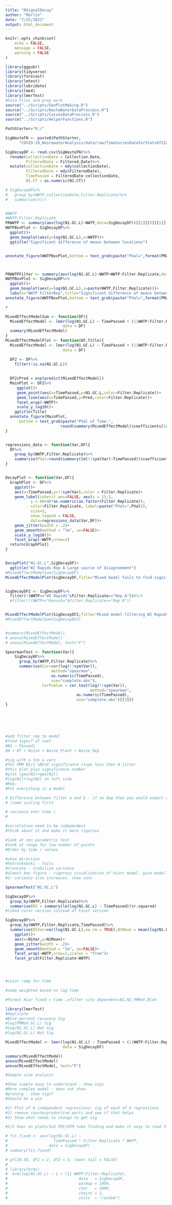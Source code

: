 ```yaml
---
title: "NSignalDecay"
author: "Marlin"
date: "7/25/2021"
output: html_document
---
```

```r
knitr::opts_chunk$set(
	echo = FALSE,
	message = FALSE,
	warning = FALSE
)
```

```r
library(ggpubr)
library(tidyverse)
library(forecast)
library(lmtest)
library(lubridate)
library(lme4)
library(lmerTest)
#Data Files and prep work
source("../Scripts/GenPlotMaking.R")
source("../Scripts/WasteWaterDataProccess.R")
source("../Scripts/CassesDataProccess.R")
source("../Scripts/HelperFunctions.R")
```

```r
PathStarter="R:/"

SigWasteFN <- paste0(PathStarter,
      "COVID-19_WastewaterAnalysis/data/raw/TimeSeriesDataforStats072321.csv")

SigDecayDF <- read.csv(SigWasteFN)%>%
  rename(collectionDate = Collection.Date,
         FilteredDate = Filtered.Date)%>%
  mutate(collectionDate = mdy(collectionDate), 
         FilteredDate = mdy(FilteredDate),
         TimePassed = FilteredDate-collectionDate,
         N1.CT = as.numeric(N1.CT))

```
```r

# SigDecayDF%>%
#   group_by(WWTP,collectionDate,Filter.Replicate)%>%
#   summarise(n())


#WWTP
#WWTP:Filter.Replicate
PRWWTP <- summary(aov(log(N1.GC.L)~WWTP,data=SigDecayDF))[[1]][5][[1]][1]
WWTPBoxPlot <- SigDecayDF%>%
  ggplot()+
  geom_boxplot(aes(y=log(N1.GC.L),x=WWTP))+
  ggtitle("Significant difference of means between locations")


annotate_figure(WWTPBoxPlot,bottom = text_grob(paste("PVal=",format(PRWWTP,digits=3))))



PRWWTPFilter <- summary(aov(log(N1.GC.L)~WWTP+WWTP:Filter.Replicate,data=SigDecayDF))[[1]][5][[1]][2]
WWTPBoxPlot <- SigDecayDF%>%
  ggplot()+
  geom_boxplot(aes(y=log(N1.GC.L),x=paste(WWTP,Filter.Replicate)))+
  labs(x="WWTP FilterRep",title="Significant difference of means between replicates")
annotate_figure(WWTPBoxPlot,bottom = text_grob(paste("PVal=",format(PRWWTPFilter,digits=3))))

```




```r
#

MixedEffectModelSum <- function(DF){
  MixedEffectModel <- lmer(log(N1.GC.L) ~ TimePassed + (1|WWTP:Filter.Replicate),
                         data = DF)
  summary(MixedEffectModel)
}
MixedEffectModelPlot <- function(DF,Title){
  MixedEffectModel <- lmer(log(N1.GC.L) ~ TimePassed + (1|WWTP:Filter.Replicate),
                         data = DF)

  DF2 <- DF%>%
    filter(!is.na(N1.GC.L))
  
                                    
  DF2$Pred = exp(predict(MixedEffectModel))
  MainPlot <- DF2%>%
     ggplot()+
     geom_point(aes(x=TimePassed,y=N1.GC.L,color=Filter.Replicate))+
     geom_line(aes(x=TimePassed,y=Pred,color=Filter.Replicate))+
     facet_wrap(~WWTP)+
     scale_y_log10()+
    ggtitle(Title)
  annotate_figure(MainPlot,
      bottom = text_grob(paste("PVal of Time:",
                        round(summary(MixedEffectModel)$coefficients[10],4))))
}


regressions_data <- function(Var,DF){
  DF%>%
    group_by(WWTP,Filter.Replicate)%>%
    summarise(PVal=round(summary(lm(!!sym(Var)~TimePassed))$coefficients[8], digits = 3))
}


DecayPlot <- function(Var,DF){
  GraphPlot <- DF%>%
    ggplot()+
    aes(x=TimePassed,y=!!sym(Var),color = Filter.Replicate)+
    geom_label(inherit.aes=FALSE, aes(x = 13.5, 
           y = 60+40*as.numeric(as.factor(Filter.Replicate)),
           color=Filter.Replicate, label=paste("PVal=",PVal)),
           size=3,
           show.legend = FALSE,
           data=regressions_data(Var,DF))+
    geom_jitter(width = .2)+
    geom_smooth(method = "lm", se=FALSE)+
    scale_y_log10()+
    facet_wrap(~WWTP,nrow=1)
  return(GraphPlot)
}


DecayPlot("N1.GC.L",SigDecayDF)+
  ggtitle("WI Rapids Rep A Large source of disagreement")
#MixedEffectModelSum(SigDecayDF)
MixedEffectModelPlot(SigDecayDF,Title="Mixed model fails to find signifigent relationship")


SigDecayDF2 <- SigDecayDF%>%
  filter(!(WWTP=="WI Rapids"&Filter.Replicate=="Rep A"))#%>%
  #filter(!(WWTP=="Kenosha"&Filter.Replicate=="Rep B"))


MixedEffectModelPlot(SigDecayDF2,Title="Mixed model filtering WI Rapids rep A finds signifigent relationship")
#MixedEffectModelSum(SigDecayDF2)


#summary(MixedEffectModel)
# anova(MixedEffectModel)
# anova(MixedEffectModel, test="F")


```




```r
SpearmanTest <- function(Var){
    SigDecayDF%>%
      group_by(WWTP,Filter.Replicate)%>%
      summarise(Cor=cor(log(!!sym(Var)),
                    method="spearman",
                    as.numeric(TimePassed),
                    use="complete.obs"),
                CorPvalue = cor.test(log(!!sym(Var)),
                                     method="spearman",
                               as.numeric(TimePassed),
                               use="complete.obs")[[3]])
}






#add filter rep to model
#find signif of coef
#N1 ~ Passed|
#A + BT + Noise + Noise_Plant + Noise_Rep

#sig with a ton a vars
#for PMM N1/2 %BCoV significance slope less then 0 jitter
#this plot plus significance number
#plot (geo(N1)+geo(N2))
#log(N1)+log(N2) on left side
#Rep:
#Put everything in a model 

# Difference between filter a and b - if no deg then you would expect constant 
# /some scaling first

# variance over time / 
#

#correlation need to be independent
#think about it and make it more rigorous

#look at non parametric test
#look at range for low number of points
#Order by time / values

#show direction
#hetroskdaski - fails
#truncate - stabilize variance
#almost key figure - rigorous visualization of hiarc model. give model 2
#2: variance also increaces. show conc

SpearmanTest("N1.GC.L")

SigDecayDF%>%
  group_by(WWTP,Filter.Replicate)%>%
  summarise(R2 = summary(lm(log(N1.GC.L) ~ TimePassed))$r.squared)
#liked color version instead of Facet version
```

```r
SigDecayDF%>%
  group_by(WWTP,Filter.Replicate,TimePassed)%>%
  summarise(N1Var=var(log(N1.GC.L),na.rm = TRUE),N1Mean = mean(log(N1.GC.L),na.rm = TRUE))%>%
    ggplot()+
    aes(x=N1Var,y=N1Mean)+
    geom_jitter(width = .2)+
    geom_smooth(method = "lm", se=FALSE)+
    facet_wrap(~WWTP,nrow=3,scales = "free")+
    facet_grid(Filter.Replicate~WWTP)




#color ramp for time

#some weighted based on lag time

#Formal Hiar fixed = time ,=filter site dependent=N1,N2,PMMoV,BCoV
```


```r
library(lmerTest)
#Replicate
#BCoV.percent.recovery Sig
#log(PMMoV.GC.L) Sig
#log(N1.GC.L) Not Sig
#log(N2.GC.L) Not Sig

MixedEffectModel <- lmer(log(N1.GC.L) ~ TimePassed + (1|WWTP:Filter.Replicate),
                         data = SigDecayDF)

summary(MixedEffectModel)
anova(MixedEffectModel)
anova(MixedEffectModel, test="F")

#Sample size analysis

#Show simple easy to understand - show sigs
#More complex model - does not show
#pruning - show sigs?
#Should be a win

#1) Plot of 6 independent regressions: sig of each of 6 regressions
#2) remove counterproductive parts and see if that helps
#3) Show what needs to change to get sig

#1/2 hour on plots/SLD PDF/HTM take finding and make it easy to read for more efficent meetings
```

```r
# fit.fixed <- aov(log(N1.GC.L) ~ 
#                    TimePassed * Filter.Replicate * WWTP,
#                  data = SigDecayDF)
# summary(fit.fixed)

# pf(20.58, df1 = 2, df2 = 3, lower.tail = FALSE)
# 
# library(brms)
#  brm(log(N1.GC.L) ~ 1 + (1| WWTP:Filter.Replicate), 
#                               data   = SigDecayDF, 
#                               warmup = 1000, 
#                               iter   = 3000, 
#                               chains = 2, 
#                               inits  = "random")
```